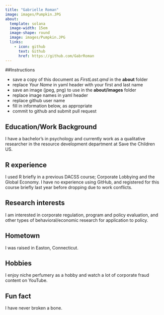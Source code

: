 ```yaml
---
title: "Gabrielle Roman"
image: images/Pumpkin.JPG
about:
  template: solana
  image-width: 15em
  image-shape: round
  image: images/Pumpkin.JPG
  links:
    - icon: github
      text: Github
      href: https://github.com/GabrRoman
---
```


##Instructions

  - save a copy of this document as *FirstLast.qmd* in the **about** folder
  - replace *Your Name* in yaml header with your first and last name
  - save an image (jpeg, png) to use in the **about/images** folder
  - replace image names in yaml header
  - replace github user name
  - fill in information below, as appropriate
  - commit to github and submit pull request

## Education/Work Background
I have a bachelor's in psychology and currently work as a qualitative researcher in the resource development department at Save the Children US.

## R experience
I used R briefly in a previous DACSS course; Corporate Lobbying and the Global Economy. I have no experience using GitHub, and registered for this course briefly last year before dropping due to work conflicts.

## Research interests
I am interested in corporate regulation, program and policy evaluation, and other types of behavioral/economic research for application to policy. 

## Hometown
I was raised in Easton, Connecticut.

## Hobbies
I enjoy niche perfumery as a hobby and watch a lot of corporate fraud content on YouTube.

## Fun fact
I have never broken a bone.
